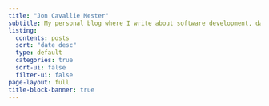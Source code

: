 ```yaml
---
title: "Jon Cavallie Mester"
subtitle: My personal blog where I write about software development, data science and probably some more software development.
listing:
  contents: posts
  sort: "date desc"
  type: default
  categories: true
  sort-ui: false
  filter-ui: false
page-layout: full
title-block-banner: true
---
```



